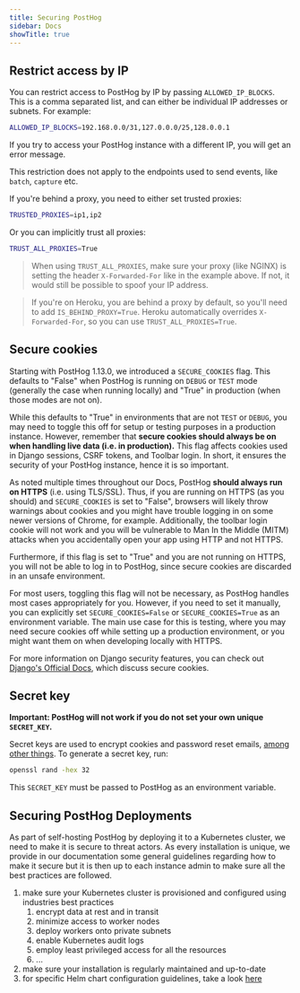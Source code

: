 ```yaml
---
title: Securing PostHog
sidebar: Docs
showTitle: true
---
```


## Restrict access by IP

You can restrict access to PostHog by IP by passing `ALLOWED_IP_BLOCKS`. This is a comma separated list, and can either be individual IP addresses or subnets. For example:

```bash
ALLOWED_IP_BLOCKS=192.168.0.0/31,127.0.0.0/25,128.0.0.1
```

If you try to access your PostHog instance with a different IP, you will get an error message.

This restriction does not apply to the endpoints used to send events, like `batch`, `capture` etc.

If you're behind a proxy, you need to either set trusted proxies:
```bash
TRUSTED_PROXIES=ip1,ip2
```
Or you can implicitly trust all proxies:

```bash
TRUST_ALL_PROXIES=True
```

> When using `TRUST_ALL_PROXIES`, make sure your proxy (like NGINX) is setting the header `X-Forwarded-For` like in the example above. If not, it would still be possible to spoof your IP address.

> If you're on Heroku, you are behind a proxy by default, so you'll need to add `IS_BEHIND_PROXY=True`. Heroku automatically overrides `X-Forwarded-For`, so you can use `TRUST_ALL_PROXIES=True`.

## Secure cookies

Starting with PostHog 1.13.0, we introduced a `SECURE_COOKIES` flag. This defaults to "False" when PostHog is running on `DEBUG` or `TEST` mode (generally the case when running locally) and "True" in production (when those modes are not on).

While this defaults to "True" in environments that are not `TEST` or `DEBUG`, you may need to toggle this off for setup or testing purposes in a production instance. However, remember that **secure cookies should always be on when handling live data (i.e. in production).** This flag affects cookies used in Django sessions, CSRF tokens, and Toolbar login. In short, it ensures the security of your PostHog instance, hence it is so important.

As noted multiple times throughout our Docs, PostHog **should always run on HTTPS** (i.e. using TLS/SSL). Thus, if you are running on HTTPS (as you should) and `SECURE_COOKIES` is set to "False", browsers will likely throw warnings about cookies and you might have trouble logging in on some newer versions of Chrome, for example. Additionally, the toolbar login cookie will not work and you will be vulnerable to Man In the Middle (MITM) attacks when you accidentally open your app using HTTP and not HTTPS.

Furthermore, if this flag is set to "True" and you are not running on HTTPS, you will not be able to log in to PostHog, since secure cookies are discarded in an unsafe environment.

For most users, toggling this flag will not be necessary, as PostHog handles most cases appropriately for you. However, if you need to set it manually, you can explicitly set `SECURE_COOKIES=False` or `SECURE_COOKIES=True` as an environment variable. The main use case for this is testing, where you may need secure cookies off while setting up a production environment, or you might want them on when developing locally with HTTPS.

For more information on Django security features, you can check out [Django's Official Docs](https://docs.djangoproject.com/en/3.1/topics/security/), which discuss secure cookies.

## Secret key

**Important: PostHog will not work if you do not set your own unique `SECRET_KEY`.**

Secret keys are used to encrypt cookies and password reset emails, [among other things](https://docs.djangoproject.com/en/3.0/ref/settings/#secret-key). To generate a secret key, run:

```bash
openssl rand -hex 32
```

This `SECRET_KEY` must be passed to PostHog as an environment variable.

## Securing PostHog Deployments
As part of self-hosting PostHog by deploying it to a Kubernetes cluster, we need to
make it is secure to threat actors. As every installation is unique, we provide
in our documentation some general guidelines regarding how to make it secure but
it is then up to each instance admin to make sure all the best practices are followed.

<Disclaimer />

1. make sure your Kubernetes cluster is provisioned and configured using industries
best practices
   1. encrypt data at rest and in transit
   1. minimize access to worker nodes
   1. deploy workers onto private subnets
   1. enable Kubernetes audit logs
   1. employ least privileged access for all the resources
   1. ...
1. make sure your installation is regularly maintained and up-to-date
1. for specific Helm chart configuration
guidelines, take a look [here](docs/self-host/deploy/configuration)

